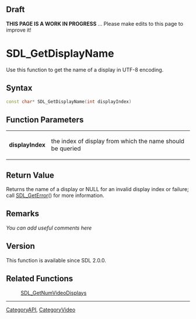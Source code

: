 == Draft ==

'''THIS PAGE IS A WORK IN PROGRESS''' ... Please make edits to this page to improve it!



<!-- #*^*^*^*^*See https://wiki.libsdl.org/SGFunctions for details on editing this page*^*^*^*^* -->


= SDL_GetDisplayName =
Use this function to get the name of a display in UTF-8 encoding.




== Syntax ==
<syntaxhighlight lang='c++'>
const char* SDL_GetDisplayName(int displayIndex)
</syntaxhighlight>

<!-- #Fill in the above syntax per the Style Guide, then delete this comment. -->


== Function Parameters ==
{|
|'''displayIndex'''
|the index of display from which the name should be queried
|}


== Return Value ==
Returns the name of a display or NULL for an invalid display index or failure; call [[SDL_GetError]]() for more information.



== Remarks ==
''You can add useful comments here''

<!-- #Leave this section as-is unless you have a remark to put in.  In that case, replace ''You can add useful comments here'' with your remark(s) following the Style Guide instructions.  Leave the rest of the markup alone and delete this comment. -->

== Version ==
This function is available since SDL 2.0.0.

== Related Functions ==
:[[SDL_GetNumVideoDisplays]]

----
[[CategoryAPI]], [[CategoryVideo]]
<!-- #See the Style Guide for instructions on editing the footer. -->
